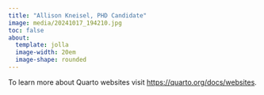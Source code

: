 ```yaml
---
title: "Allison Kneisel, PHD Candidate"
image: media/20241017_194210.jpg
toc: false
about: 
  template: jolla
  image-width: 20em
  image-shape: rounded
---
```


To learn more about Quarto websites visit <https://quarto.org/docs/websites>.

```r


```
